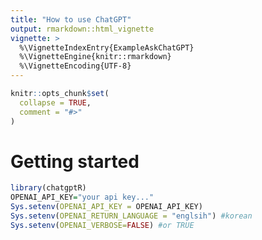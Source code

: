 ```yaml
---
title: "How to use ChatGPT"
output: rmarkdown::html_vignette
vignette: >
  %\VignetteIndexEntry{ExampleAskChatGPT}
  %\VignetteEngine{knitr::rmarkdown}
  %\VignetteEncoding{UTF-8}
---
```


```r
knitr::opts_chunk$set(
  collapse = TRUE,
  comment = "#>"
)
```

# Getting started
```r
library(chatgptR)
OPENAI_API_KEY="your api key..."
Sys.setenv(OPENAI_API_KEY = OPENAI_API_KEY)
Sys.setenv(OPENAI_RETURN_LANGUAGE = "englsih") #korean
Sys.setenv(OPENAI_VERBOSE=FALSE) #or TRUE
```

